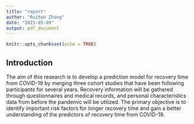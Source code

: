 ```yaml
---
title: "report"
author: "Ruihan Zhang"
date: "2023-05-09"
output: pdf_document
---
```


```r
knitr::opts_chunk$set(echo = TRUE)
```

## Introduction
The aim of this research is to develop a prediction model for recovery time from COVID-19 by merging three cohort studies that have been following participants for several years. Recovery information will be gathered through questionnaires and medical records, and personal characteristics data from before the pandemic will be utilized. The primary objective is to identify important risk factors for longer recovery time and gain a better understanding of the predictors of recovery time from COVID-19.